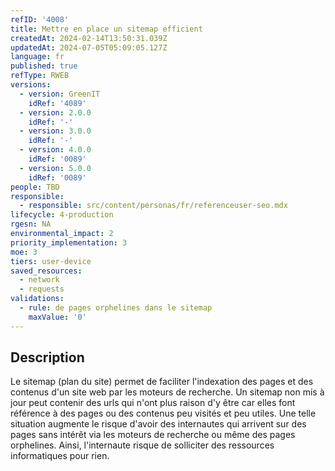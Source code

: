 ```yaml
---
refID: '4008'
title: Mettre en place un sitemap efficient
createdAt: 2024-02-14T13:50:31.039Z
updatedAt: 2024-07-05T05:09:05.127Z
language: fr
published: true
refType: RWEB
versions:
  - version: GreenIT
    idRef: '4089'
  - version: 2.0.0
    idRef: '-'
  - version: 3.0.0
    idRef: '-'
  - version: 4.0.0
    idRef: '0089'
  - version: 5.0.0
    idRef: '0089'
people: TBD
responsible:
  - responsible: src/content/personas/fr/referenceuser-seo.mdx
lifecycle: 4-production
rgesn: NA
environmental_impact: 2
priority_implementation: 3
moe: 3
tiers: user-device
saved_resources:
  - network
  - requests
validations:
  - rule: de pages orphelines dans le sitemap
    maxValue: '0'
---
```


## Description

Le sitemap (plan du site) permet de faciliter l'indexation des pages et des contenus d'un site web par les moteurs de recherche.
Un sitemap non mis à jour peut contenir des urls qui n'ont plus raison d'y être car elles font référence à des pages ou des contenus peu visités et peu utiles.
Une telle situation augmente le risque d'avoir des internautes qui arrivent sur des pages sans intérêt via les moteurs de recherche ou même des pages orphelines.
Ainsi, l'internaute risque de solliciter des ressources informatiques pour rien.
